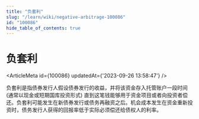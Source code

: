```yaml
---
title: "负套利"
slug: "/learn/wiki/negative-arbitrage-100086"
id: "100086"
hide_table_of_contents: true
---
```



# 负套利

<ArticleMeta id={100086} updatedAt={'2023-09-26 13:58:47'} />
<div className='border-solid border-b border-t-0 my-4 border-[var(--ifm-color-gray-300)]' />

负套利是指债券发行人假设债券发行的收益，并将该资金存入托管账户一段时间 (通常以现金或短期国库投资形式) 直到这笔钱能够用于资金项目或者向投资者偿还。负套利可能发生在新债券发行或债务再融资之后。机会成本发生在资金重新投资时，债务发行人获得的回报率低于实际必须偿还给债权人的利率。
